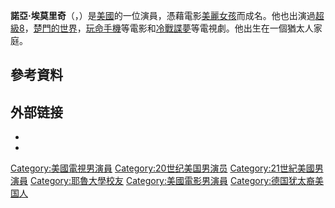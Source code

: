 {{Infobox person
|image= Noah Emmerich Cannes 2013.jpg
|caption= 
|birthname= Noah Nicholas Emmerich
|birth_date= {{birth date and age|1965|02|27}}
|birth_place= {{nowrap|美國[[紐約州|紐約州]][[紐約市|紐約市]]}}
|occupation= 演員
|spouse= {{Marriage|[[Melissa_Fitzgerald|Melissa Fitzgerald]]|1998|2003|reason=離婚}}<br/>{{Marriage|Mary Regency Boies|2014}}
|years active= 1993–現在
}}
'''諾亞·埃莫里奇'''（{{lang-en|Noah Nicholas Emmerich}}，{{bd|1965年|2月27日||}}）是[[美國|美國]]的一位演員，憑藉電影[[美麗女孩|美麗女孩]]而成名。他也出演過[[超級8|超級8]]，[[楚門的世界|楚門的世界]]，[[玩命手機|玩命手機]]等電影和[[冷戰諜夢|冷戰諜夢]]等電視劇。他出生在一個猶太人家庭。

==參考資料==
{{reflist}}

== 外部链接 ==
*{{IMDb name|1187}}
*{{twitter|NoahEmmerich}}
{{Authority control}}

{{DEFAULTSORT:Emmerich, Noah}}
[[Category:美國電視男演員|Category:美國電視男演員]]
[[Category:20世纪美国男演员|Category:20世纪美国男演员]]
[[Category:21世紀美國男演員|Category:21世紀美國男演員]]
[[Category:耶魯大學校友|Category:耶魯大學校友]]
[[Category:美國電影男演員|Category:美國電影男演員]]
[[Category:德国犹太裔美国人|Category:德国犹太裔美国人]]